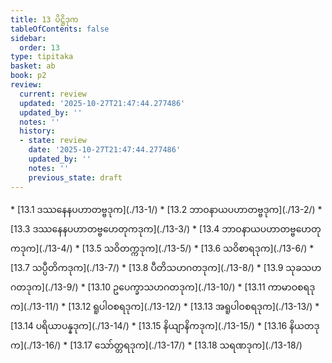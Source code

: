 ```yaml
---
title: 13 ပိဋ္ဌိဒုက
tableOfContents: false
sidebar:
  order: 13
type: tipitaka
basket: ab
book: p2
review:
  current: review
  updated: '2025-10-27T21:47:44.277486'
  updated_by: ''
  notes: ''
  history:
  - state: review
    date: '2025-10-27T21:47:44.277486'
    updated_by: ''
    notes: ''
    previous_state: draft
---
```



<ReviewStatus review={frontmatter.review} showDetails={true} />

<HypothesisAnnotation frontmatter={frontmatter} />

<DynamicBreadcrumb />



<TableOfContents book="p2" section="13">
* [13.1 ဒဿနေနပဟာတဗ္ဗဒုက](./13-1/)
* [13.2 ဘာဝနာယပဟာတဗ္ဗဒုက](./13-2/)
* [13.3 ဒဿနေနပဟာတဗ္ဗဟေတုကဒုက](./13-3/)
* [13.4 ဘာဝနာယပဟာတဗ္ဗဟေတုကဒုက](./13-4/)
* [13.5 သဝိတက္ကဒုက](./13-5/)
* [13.6 သဝိစာရဒုက](./13-6/)
* [13.7 သပ္ပီတိကဒုက](./13-7/)
* [13.8 ပီတိသဟဂတဒုက](./13-8/)
* [13.9 သုခသဟဂတဒုက](./13-9/)
* [13.10 ဥပေက္ခာသဟဂတဒုက](./13-10/)
* [13.11 ကာမာဝစရဒုက](./13-11/)
* [13.12 ရူပါဝစရဒုက](./13-12/)
* [13.13 အရူပါဝစရဒုက](./13-13/)
* [13.14 ပရိယာပန္နဒုက](./13-14/)
* [13.15 နိယျာနိကဒုက](./13-15/)
* [13.16 နိယတဒုက](./13-16/)
* [13.17 သော်တ္တရဒုက](./13-17/)
* [13.18 သရဏဒုက](./13-18/)
</TableOfContents>
